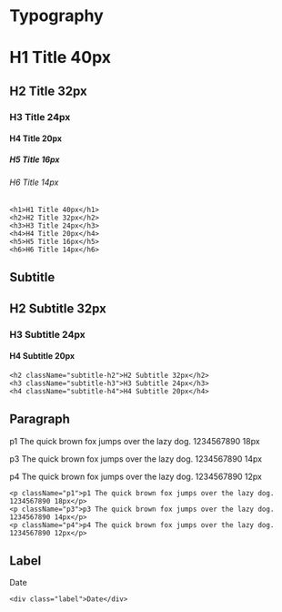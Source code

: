 # Typography

<h1>H1 Title 40px</h1>
<h2>H2 Title 32px</h2>
<h3>H3 Title 24px</h3>
<h4>H4 Title 20px</h4>
<h5>H5 Title 16px</h5>
<h6>H6 Title 14px</h6>

```
<h1>H1 Title 40px</h1>
<h2>H2 Title 32px</h2>
<h3>H3 Title 24px</h3>
<h4>H4 Title 20px</h4>
<h5>H5 Title 16px</h5>
<h6>H6 Title 14px</h6>
```

## Subtitle

<h2 className="subtitle-h2">H2 Subtitle 32px</h2>
<h3 className="subtitle-h3">H3 Subtitle 24px</h3>
<h4 className="subtitle-h4">H4 Subtitle 20px</h4>

```
<h2 className="subtitle-h2">H2 Subtitle 32px</h2>
<h3 className="subtitle-h3">H3 Subtitle 24px</h3>
<h4 className="subtitle-h4">H4 Subtitle 20px</h4>
```

## Paragraph

<p className="p1">p1 The quick brown fox jumps over the lazy dog. 1234567890 18px</p>
<p className="p3">p3 The quick brown fox jumps over the lazy dog. 1234567890 14px</p>
<p className="p4">p4 The quick brown fox jumps over the lazy dog. 1234567890 12px</p>

```
<p className="p1">p1 The quick brown fox jumps over the lazy dog. 1234567890 18px</p>
<p className="p3">p3 The quick brown fox jumps over the lazy dog. 1234567890 14px</p>
<p className="p4">p4 The quick brown fox jumps over the lazy dog. 1234567890 12px</p>
```

## Label

<div class="label">Date</div>

```
<div class="label">Date</div>
```